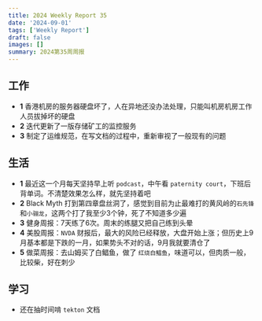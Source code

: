 ```yaml
---
title: 2024 Weekly Report 35
date: '2024-09-01'
tags: ['Weekly Report']
draft: false
images: []
summary: 2024第35周周报
---
```


<TOCInline toc={props.toc}/>

## 工作

- **1** 香港机房的服务器硬盘坏了，人在异地还没办法处理，只能叫机房机房工作人员拔掉坏的硬盘
- **2** 迭代更新了一版存储矿工的监控服务
- **3** 制定了运维规范，在写文档的过程中，重新审视了一般现有的问题




## 生活

- **1** 最近这一个月每天坚持早上听 `podcast`，中午看 `paternity court`，下班后背单词。不清楚效果怎么样，就先坚持着吧
- **2** Black Myth 打到第四章盘丝洞了，感觉到目前为止最难打的黄风岭的`石先锋`和`小骊龙`，这两个打了我至少3个钟，死了不知道多少遍
- **3** 健身周报：7天练了6次。周末的练腿又把自己练到头晕
- **4** 美股周报：`NVDA` 财报后，最大的风险已经释放，大盘开始上涨；但历史上9月基本都是下跌的一月，如果势头不对的话，9月我就要清仓了
- **5** 做菜周报：去山姆买了白鲳鱼，做了 `红烧白鲳鱼`，味道可以，但肉质一般，比较柴，好在刺少



## 学习

-  还在抽时间啃 `tekton` 文档













